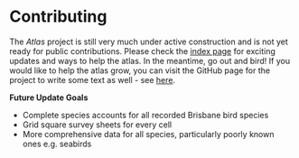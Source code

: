 # Contributing

The _Atlas_ project is still very much under active construction and is not yet ready for public contributions. Please check the [index page](https://brisbanebirds.com/index.html) for exciting updates and ways to help the atlas. In the meantime, go out and bird! If you would like to help the atlas grow, you can visit the GitHub page for the project to write some text as well - see [here](https://github.com/bird-team/brisbane-bird-atlas/wiki/Frequently-asked-questions#how-can-i-contribute-to-this-atlas).

**Future Update Goals**

- Complete species accounts for all recorded Brisbane bird species
- Grid square survey sheets for every cell
- More comprehensive data for all species, particularly poorly known ones e.g. seabirds
